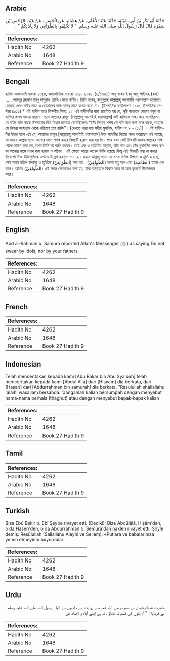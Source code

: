 ## Arabic


<div dir="rtl" lang="ar" style={{fontSize:'larger',backgroundColor:'#f8f9fa',padding:20}}>
حَدَّثَنَا أَبُو بَكْرِ بْنُ أَبِي شَيْبَةَ، حَدَّثَنَا عَبْدُ الأَعْلَى، عَنْ هِشَامٍ، عَنِ الْحَسَنِ، عَنْ عَبْدِ، الرَّحْمَنِ بْنِ سَمُرَةَ قَالَ قَالَ رَسُولُ اللَّهِ صلى الله عليه وسلم ‏ "‏ لاَ تَحْلِفُوا بِالطَّوَاغِي وَلاَ بِآبَائِكُمْ ‏"‏ ‏.‏
</div>
<div style={{backgroundColor:'#f8f9fa',padding:20, marginBottom: 10}}><table> <thead> <tr> <th>References:</th> <th></th> </tr> </thead> <tbody><tr><td>Hadith No</td><td>4262</td></tr><tr><td>Arabic No</td><td>1648</td></tr><tr><td>Reference</td><td>Book 27 Hadith 9</td></tr></tbody></table></div>

## Bengali


<div dir="ltr" lang="bn" style={{fontSize:'larger',backgroundColor:'#f8f9fa',padding:20}}>
হাদিস একাডেমি নাম্বারঃ ৪১৫৪, আন্তর্জাতিক নাম্বারঃ ১৬৪৮ ৪১৫৪-(৬/১৬৪৮) আবূ বাকর ইবনু আবূ শাইবাহ্ (রহঃ) ..... আবদুর রহমান ইবনু সামুরাহ (রাযিঃ) হতে বর্ণিত। তিনি বলেন, রসূলুল্লাহ সাল্লাল্লাহু আলাইহি ওয়াসাল্লাম বলেছেনঃ তোমরা দেব-দেবীর নামে ও তোমাদের বাপ-দাদার নামে কসম করো না। (ইসলামিক ফাউন্ডেশন ৪১১৬, ইসলামিক সেন্টার ৪০১৫) * এই হাদীস হতে শিক্ষণীয় বিষয়: ১। এই হাদীসটির দ্বারা প্রমাণিত হয় যে, সৃষ্টি জগতের কোনো বস্তুর বা ব্যক্তির কসম খাওয়া হারাম। তবে আল্লাহর রাসূল [সাল্লাল্লাহু আলাইহি ওয়াসাল্লাম] ওই ব্যক্তিকে লক্ষ্য করে বলেছিলেন, যে ব্যক্তি তাঁর কাছে ইসলামের বিধি বিধান জানতে চেয়েছিলেন: “তাঁর পিতার শপথ সে যদি সত্য কথা বলে থাকে, তাহলে সে নিশ্চয় জাহান্নাম থেকে পরিত্রাণ প্রাপ্ত ব্যক্তি”। [দেখতে পারা যায় সহীহ মুসলিম, হাদীস নং ৯ - (১১)] । এই হাদীসটির উত্তর হলো এই যে, আল্লাহর রাসূল [সাল্লাল্লাহু আলাইহি ওয়াসাল্লাম] উক্ত সাহাবীর পিতার শপথ করেছেন ওই সময়ে, যে সময়ে আল্লাহ ছাড়া অন্যের নামে শপথ করার বিষয়টি হারাম করা হয় নি। পরে যখন সেই বিষয়টি মহান আল্লাহর পক্ষ থেকে হারাম করা হয়, তখন তিনি তা বর্জন করেন। তাই এক ও অদ্বিতীয় আল্লাহ, তাঁর নাম এবং তাঁর গুণাবলির শপথ ছাড়া অন্যের নামে শপথ করা হারাম ও অবৈধ। এই ক্ষেত্রে আরো অনেক উক্তি রয়েছে কিন্তু এই বিষয়টি লম্বা না করার উদ্দেশ্যে উক্ত উক্তিগুলিকে এখানে উল্লেখ করলাম না। ২। মহান আল্লাহ ছাড়া যে সমস্ত বতিল উপাস্য ও মূর্তি রয়েছে, সেই সমস্ত বতিল উপাস্য ও মূর্তিকে (الطَّوَاغِيْ) বলা হয়। (الطَّوَاغِيْ) হলো বহু বচন এবং (الطاغية) হলো এক বচন। আবার (الطَّوَاغِيْ) ওই সমস্ত লোককেও বলা হয়, যারা আল্লাহকে বিশ্বাস করে না আর কুকর্মে সীমালঙ্ঘন করে।
</div>
<div style={{backgroundColor:'#f8f9fa',padding:20, marginBottom: 10}}><table> <thead> <tr> <th>References:</th> <th></th> </tr> </thead> <tbody><tr><td>Hadith No</td><td>4262</td></tr><tr><td>Arabic No</td><td>1648</td></tr><tr><td>Reference</td><td>Book 27 Hadith 9</td></tr></tbody></table></div>

## English


<div dir="ltr" lang="en" style={{fontSize:'larger',backgroundColor:'#f8f9fa',padding:20}}>
Abd al-Rahman b. Samura reported Allah's Messenger (ﷺ) as saying:Do not swear by idols, nor by your fathers
</div>
<div style={{backgroundColor:'#f8f9fa',padding:20, marginBottom: 10}}><table> <thead> <tr> <th>References:</th> <th></th> </tr> </thead> <tbody><tr><td>Hadith No</td><td>4262</td></tr><tr><td>Arabic No</td><td>1648</td></tr><tr><td>Reference</td><td>Book 27 Hadith 9</td></tr></tbody></table></div>

## French


<div dir="ltr" lang="fr" style={{fontSize:'larger',backgroundColor:'#f8f9fa',padding:20}}>

</div>
<div style={{backgroundColor:'#f8f9fa',padding:20, marginBottom: 10}}><table> <thead> <tr> <th>References:</th> <th></th> </tr> </thead> <tbody><tr><td>Hadith No</td><td>4262</td></tr><tr><td>Arabic No</td><td>1648</td></tr><tr><td>Reference</td><td>Book 27 Hadith 9</td></tr></tbody></table></div>

## Indonesian


<div dir="ltr" lang="id" style={{fontSize:'larger',backgroundColor:'#f8f9fa',padding:20}}>
Telah menceritakan kepada kami [Abu Bakar bin Abu Syaibah] telah menceritakan kepada kami [Abdul A'la] dari [Hisyam] dia berkata, dari [Hasan] dari [Abdurrahman bin samurah] dia berkata, "Rasulullah shallallahu 'alaihi wasallam bersabda: "Janganlah kalian bersumpah dengan menyebut nama-nama berhala (thaghut) atau dengan menyebut bapak-bapak kalian
</div>
<div style={{backgroundColor:'#f8f9fa',padding:20, marginBottom: 10}}><table> <thead> <tr> <th>References:</th> <th></th> </tr> </thead> <tbody><tr><td>Hadith No</td><td>4262</td></tr><tr><td>Arabic No</td><td>1648</td></tr><tr><td>Reference</td><td>Book 27 Hadith 9</td></tr></tbody></table></div>

## Tamil


<div dir="ltr" lang="ta" style={{fontSize:'larger',backgroundColor:'#f8f9fa',padding:20}}>

</div>
<div style={{backgroundColor:'#f8f9fa',padding:20, marginBottom: 10}}><table> <thead> <tr> <th>References:</th> <th></th> </tr> </thead> <tbody><tr><td>Hadith No</td><td>4262</td></tr><tr><td>Arabic No</td><td>1648</td></tr><tr><td>Reference</td><td>Book 27 Hadith 9</td></tr></tbody></table></div>

## Turkish


<div dir="ltr" lang="tr" style={{fontSize:'larger',backgroundColor:'#f8f9fa',padding:20}}>
Bize Ebû Bekir b. Ebî Şeybe rivayet etti. (Dediki): Bize Abdülâlâ, Hişâm'dan, o da Hasen'den, o da Abdurrahman b. Semûra'dan naklen rivayet etti. Şöyle demiş: Resûlullah (Sallallahu Aleyhi ve Sellem): «Putlara ve babalarınıza yemin etmeyin!» buyurdular
</div>
<div style={{backgroundColor:'#f8f9fa',padding:20, marginBottom: 10}}><table> <thead> <tr> <th>References:</th> <th></th> </tr> </thead> <tbody><tr><td>Hadith No</td><td>4262</td></tr><tr><td>Arabic No</td><td>1648</td></tr><tr><td>Reference</td><td>Book 27 Hadith 9</td></tr></tbody></table></div>

## Urdu


<div dir="rtl" lang="ur" style={{fontSize:'larger',backgroundColor:'#f8f9fa',padding:20}}>
حضرت عبدالرحمان بن سمرہ رضی اللہ عنہ سے روایت ہے ، انہوں نے کہا : رسول اللہ صلی اللہ علیہ وسلم نے فرمایا : " تم بتوں کی قسم نہ کھاؤ ، نہ ہی اپنے آباء و اجداد کی
</div>
<div style={{backgroundColor:'#f8f9fa',padding:20, marginBottom: 10}}><table> <thead> <tr> <th>References:</th> <th></th> </tr> </thead> <tbody><tr><td>Hadith No</td><td>4262</td></tr><tr><td>Arabic No</td><td>1648</td></tr><tr><td>Reference</td><td>Book 27 Hadith 9</td></tr></tbody></table></div>